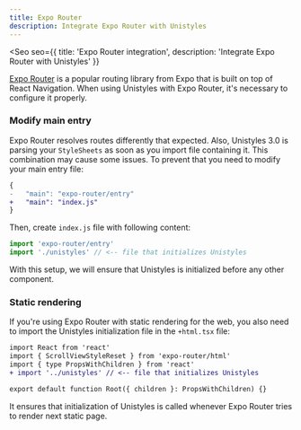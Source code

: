 ```yaml
---
title: Expo Router
description: Integrate Expo Router with Unistyles
---
```



<Seo
    seo={{
        title: 'Expo Router integration',
        description: 'Integrate Expo Router with Unistyles'
    }}
>


[Expo Router](https://docs.expo.dev/router/introduction/) is a popular routing library from Expo that is built on top of React Navigation. When using Unistyles with Expo Router, it's necessary to configure it properly.

### Modify main entry

Expo Router resolves routes differently that expected. Also, Unistyles 3.0 is parsing your `StyleSheets` as soon as you import file containing it.
This combination may cause some issues. To prevent that you need to modify your main entry file:

```diff lang="json" title="package.json"
{
-   "main": "expo-router/entry"
+   "main": "index.js"
}
```

Then, create `index.js` file with following content:

```js title="index.js"
import 'expo-router/entry'
import './unistyles' // <-- file that initializes Unistyles
```

With this setup, we will ensure that Unistyles is initialized before any other component.

### Static rendering

If you're using Expo Router with static rendering for the web, you also need to import the Unistyles initialization file in the `+html.tsx` file:

```diff lang="tsx" title="+html.tsx"
import React from 'react'
import { ScrollViewStyleReset } from 'expo-router/html'
import { type PropsWithChildren } from 'react'
+ import '../unistyles' // <-- file that initializes Unistyles

export default function Root({ children }: PropsWithChildren) {}
```

It ensures that initialization of Unistyles is called whenever Expo Router tries to render next static page.

</Seo>
